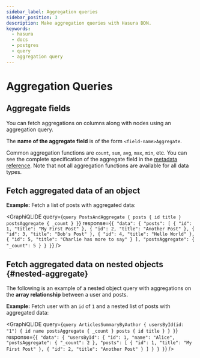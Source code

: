```yaml
---
sidebar_label: Aggregation queries
sidebar_position: 3
description: Make aggregation queries with Hasura DDN.
keywords:
  - hasura
  - docs
  - postgres
  - query
  - aggregation query
---
```



# Aggregation Queries

## **Aggregate** fields

You can fetch aggregations on columns along with nodes using an aggregation query.

The **name of the aggregate field** is of the form `<field-name>Aggregate`.

Common aggregation functions are `count`, `sum`, `avg`, `max`, `min`, etc. You can see the complete specification of the
aggregate field in the [metadata reference](/supergraph-modeling/aggregate-expressions.mdx). Note that not all
aggregation functions are available for all data types.

## Fetch aggregated data of an object

**Example:** Fetch a list of posts with aggregated data:

<GraphiQLIDE
  query={`query PostsAndAggregate {
    posts {
    id
    title
  }
  postsAggregate {
    _count
  }
}`}
  response={`{
  "data": {
    "posts": [
      {
        "id": 1,
        "title": "My First Post"
      },
      {
        "id": 2,
        "title": "Another Post"
      },
      {
        "id": 3,
        "title": "Bob's Post"
      },
      {
        "id": 4,
        "title": "Hello World"
      },
      {
        "id": 5,
        "title": "Charlie has more to say"
      }
    ],
    "postsAggregate": {
      "_count": 5
    }
  }
}`}
/>

## Fetch aggregated data on nested objects {#nested-aggregate}

The following is an example of a nested object query with aggregations on the **array relationship** between a user and
posts.

**Example:** Fetch user with an `id` of `1` and a nested list of posts with aggregated data:

<GraphiQLIDE
  query={`query ArticlesSummaryByAuthor {
  usersById(id: "1") {
    id
    name
    postsAggregate {
      _count
    }
    posts {
      id
      title
    }
  }
}`}
  response={`{
  "data": {
    "usersById": {
      "id": 1,
      "name": "Alice",
      "postsAggregate": {
        "_count": 2
      },
      "posts": [
        {
          "id": 1,
          "title": "My First Post"
        },
        {
          "id": 2,
          "title": "Another Post"
        }
      ]
    }
  }
}`}
/>
